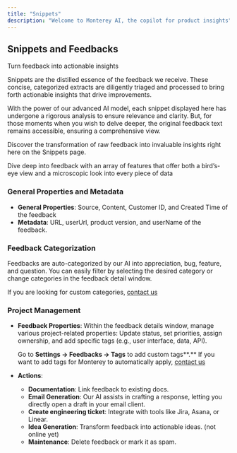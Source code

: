 ```yaml
---
title: "Snippets"
description: "Welcome to Monterey AI, the copilot for product insights"
---
```



## Snippets and Feedbacks

Turn feedback into actionable insights

Snippets are the distilled essence of the feedback we receive. These concise, categorized extracts are diligently triaged and processed to bring forth actionable insights that drive improvements.

With the power of our advanced AI model, each snippet displayed here has undergone a rigorous analysis to ensure relevance and clarity. But, for those moments when you wish to delve deeper, the original feedback text remains accessible, ensuring a comprehensive view.

Discover the transformation of raw feedback into invaluable insights right here on the Snippets page.



Dive deep into feedback with an array of features that offer both a bird’s-eye view and a microscopic look into every piece of data

### General Properties and Metadata

- **General Properties**: Source, Content, Customer ID, and Created Time of the feedback
- **Metadata**: URL, userUrl, product version, and userName of the feedback.

### Feedback Categorization

Feedbacks are auto-categorized by our AI into appreciation, bug, feature, and question. You can easily filter by selecting the desired category or change categories in the feedback detail window.

If you are looking for custom categories, [contact us](mailto:support@monterey.ai)

### Project Management

- **Feedback Properties**: Within the feedback details window, manage various project-related properties: Update status, set priorities, assign ownership, and add specific tags (e.g., user interface, data, API).

  Go to **Settings → Feedbacks → Tags** to add custom tags**.** If you want to add tags for Monterey to automatically apply, [contact us](mailto:support@monterey.ai)

- **Actions**:
  - **Documentation**: Link feedback to existing docs.
  - **Email Generation**: Our AI assists in crafting a response, letting you directly open a draft in your email client.
  - **Create engineering ticket**: Integrate with tools like Jira, Asana, or Linear.
  - **Idea Generation**: Transform feedback into actionable ideas. (not online yet)
  - **Maintenance**: Delete feedback or mark it as spam.
